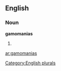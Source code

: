 ==English==

===Noun===
'''gamomanias'''

# {{plural of|[[gamomania]]}}

[[Category:English plurals]]

[[ar:gamomanias]]
